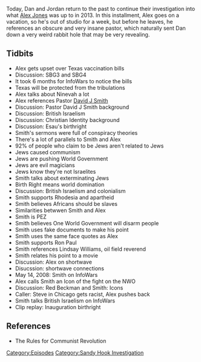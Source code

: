 {{DEFAULTSORT:
    #_EPISODE_0325:Feb. 27-Mar. 10, 2013
}}{{Episode
    | title             = Feb. 27-Mar. 10, 2013
    | caption           = Listen to this episode on [https://knowledgefight.libsyn.com/knowledge-fight-feb-27-mar-10-2013 Libsyn] [https://open.spotify.com/episode/6k6SMozRqUrLkhTyn2ObCA Spotify], Read the [[Transcript/325: Feb. 27-Mar. 10, 2013|Unofficial Transcript]]
    | episodeNumber     = 325
    | length            = 01:45:38
    | airDate           = July 29, 2019
    | coverageStartDate = February 27, 2013
    | coverageEndDate   = March 10, 2013
    | episodeType       = [[:Category:Sandy Hook Investigation|Sandy Hook Investigation]]
    | appearance        = [[Pastor David J Smith]], [[Ron Paul]], [[Lindsey Williams]], [[Red Beckman]]
    | previousEpisode   = [[324: Bilderberg Speeches]]
    | nextEpisode       = [[326: July 26-29, 2019]]
}}

{{Stub}}

Today, Dan and Jordan return to the past to continue their investigation into what [[Alex Jones]] was up to in 2013. In this installment, Alex goes on a vacation, so he's out of studio for a week, but before he leaves, he references an obscure and very insane pastor, which naturally sent Dan down a very weird rabbit hole that may be very revealing.

==Tidbits==

*Alex gets upset over Texas vaccination bills
*Discussion: SBG3 and SBG4
*It took 6 months for InfoWars to notice the bills
*Texas will be protected from the tribulations
*Alex talks about Ninevah a lot
*Alex references Pastor [[David J Smith]]
*Discussion: Pastor David J Smith background
*Discussion: British Israelism
*Discussion: Christian Identity background
*Discussion: Esau's birthright
*Smith's sermons were full of conspiracy theories
*There's a lot of parallels to Smith and Alex
*92% of people who claim to be Jews aren't related to Jews
*Jews caused communism
*Jews are pushing World Government
*Jews are evil magicians
*Jews know they're not Israelites
*Smith talks about exterminating Jews
*Birth Right means world domination
*Discussion: British Israelism and colonialism
*Smith supports Rhodesia and apartheid
*Smith believes Africans should be slaves
*Similarities betwwen Smith and Alex
*Smith is PEZ
*Smith believes One World Government will disarm people
*Smith uses fake documents to make his point
*Smith uses the same face quotes as Alex
*Smith supports Ron Paul
*Smith references Lindsay Williams, oil field reverend
*Smith relates his point to a movie
*Discussion: Alex on shortwave
*Disucssion: shortwave connections
*May 14, 2008: Smith on InfoWars
*Alex calls Smith an Icon of the fight on the NWO
*Discussion: Red Beckman and Smith: Icons
*Caller: Steve in Chicago gets racist, Alex pushes back
*Smith talks British Israelism on InfoWars
*Clip replay: Inauguration birthright

==References==

*The Rules for Communist Revolution

[[Category:Episodes]]
[[Category:Sandy Hook Investigation]]
